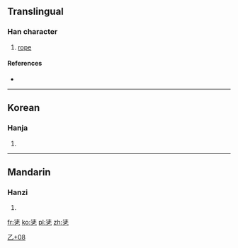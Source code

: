 ==Translingual==

===Han character===
{{Han char|rn=5|rad=乙|as=08|sn=9|four=|canj=水土弓 (EGN)|ids=⿱[[注]][[乙]]}}

# [[rope]]

====References====
* {{Han ref|kx=0084.241|dj=0171.340|hdz=10056.051|uh=4E7C|ud=20092}}

----

==Korean==

===Hanja===
{{ko-hanja|hangeul=[[줄]]|rv=jul|mr=chul|y=cwul}}

# {{defn|lang=ko|sort=乙08}}

----

==Mandarin==

===Hanzi===
{{cmn-hanzi|pin=[[cui]]|wg=ts'ui}}

# {{defn|lang=cmn|sort=乙08}}

[[Category:Korean-only CJKV Characters|乙+08]]

[[fr:乼]]
[[ko:乼]]
[[pl:乼]]
[[zh:乼]]